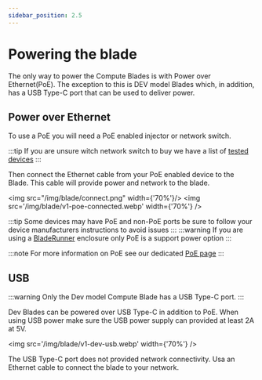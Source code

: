 ```yaml
---
sidebar_position: 2.5
---
```

# Powering the blade

The only way to power the Compute Blades is with Power over Ethernet(PoE). The exception to this is DEV model Blades which, in addition, has a USB Type-C port that can be used to deliver power.

## Power over Ethernet

To use a PoE you will need a PoE enabled injector or network switch.

:::tip
If you are unsure witch network switch to buy we have a list of [tested devices](/blade/compatibility/switch)
:::

Then connect the Ethernet cable from your PoE enabled device to the Blade. This cable will provide power and network to the blade.

<img src="/img/blade/connect.png" width={'70%'}/>
<img src='/img/blade/v1-poe-connected.webp' width={'70%'} />

:::tip
Some devices may have PoE and non-PoE ports be sure to follow your device manufacturers instructions to avoid issues
:::
:::warning
If you are using a [BladeRunner](/bladerunner/) enclosure only PoE is a support power option
:::

:::note
For more information on PoE see our dedicated [PoE page](/blade/guides/poe)
:::

## USB
:::warning
Only the Dev model Compute Blade has a USB Type-C port.
:::

Dev Blades can be powered over USB Type-C in addition to PoE. When using USB power make sure the USB power supply can provided at least 2A at 5V.

<img src='/img/blade/v1-dev-usb.webp' width={'70%'} />

The USB Type-C port does not provided network connectivity. Usa an Ethernet cable to connect the blade to your network.
